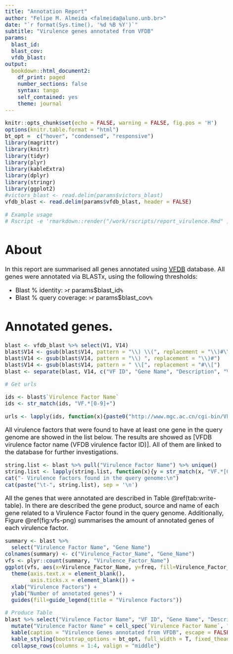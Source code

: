 ```yaml
---
title: "Annotation Report"
author: "Felipe M. Almeida <falmeida@aluno.unb.br>"
date: "`r format(Sys.time(), '%d %B %Y')`"
subtitle: "Virulence genes annotated from VFDB"
params:
  blast_id:
  blast_cov:
  vfdb_blast:
output:
  bookdown::html_document2:
    df_print: paged
    number_sections: false
    syntax: tango
    self_contained: yes
    theme: journal
---
```


<style type="text/css">

body{ /* Normal  */
      font-size: 20px;
  }
</style>


```r
knitr::opts_chunk$set(echo = FALSE, warning = FALSE, fig.pos = 'H')
options(knitr.table.format = "html")
bt_opt =  c("hover", "condensed", "responsive")
library(magrittr)
library(knitr)
library(tidyr)
library(plyr)
library(kableExtra)
library(dplyr)
library(stringr)
library(ggplot2)
#victors_blast <- read.delim(params$victors_blast)
vfdb_blast <- read.delim(params$vfdb_blast, header = FALSE)

# Example usage
# Rscript -e 'rmarkdown::render("/work/rscripts/report_virulence.Rmd" , params = list( vfdb_blast = "/media/falmeida/falmeidaEXT/k.variicola/ANNOTATION/18L/blasts/virulence_vfdb_predictedGenes.tsv", blast_id = 90 , blast_cov = 90))'
```

# About

In this report are summarised all genes annotated using [VFDB](http://www.mgc.ac.cn/VFs/main.htm) database. All genes were annotated via BLASTx, using the following thresholds:

* Blast % identity: `> `r params$blast_id`%`
* Blast % query coverage: `> `r params$blast_cov`%`

# Annotated genes.

```r
blast <- vfdb_blast %>% select(V1, V14)
blast$V14 <- gsub(blast$V14, pattern = "\\) \\(", replacement = "\\)#\\(")
blast$V14 <- gsub(blast$V14, pattern = "\\) ", replacement = "\\)#")
blast$V14 <- gsub(blast$V14, pattern = " \\[", replacement = "#\\[")
blast <- separate(blast, V14, c("VF ID", "Gene Name", "Description", "Virulence Factor Name", "Subject Species"), sep = "#", extra = "merge")

# Get urls

ids <- blast$`Virulence Factor Name`
ids <- str_match(ids, "VF.*[0-9]+")

urls <- lapply(ids, function(x){paste0("http://www.mgc.ac.cn/cgi-bin/VFs/vfs.cgi?VFID=", x, "#", x)})
```

All virulence factors that were found to have at least one gene in the query genome are showed in the list below. The results are showed as [VFDB virulence factor name (VFDB virulence factor ID)]. All of them are linked to the database for further investigations.

```r
string.list <- blast %>% pull("Virulence Factor Name") %>% unique()
string.list <- lapply(string.list, function(x){y = str_match(x, "VF.*[0-9]+") ;  paste0("[", x, "]", "(http://www.mgc.ac.cn/cgi-bin/VFs/vfs.cgi?VFID=", y, "#", y, ")")})
cat("- Virulence factors found in the query genome:\n")
cat(paste("\t-", string.list), sep = '\n')
```

All the genes that were annotated are described in Table \@ref(tab:write-table). In there are described the gene product, source and name of each gene related to a Virulence Factor found in the query genome. Additionally, Figure \@ref(fig:vfs-png) summarises the amount of annotated genes of each virulence factor.

```r
summary <- blast %>%
  select("Virulence Factor Name", "Gene Name")
colnames(summary) <- c("Virulence_Factor_Name", "Gene_Name")
vfs <- plyr::count(summary, "Virulence_Factor_Name")
ggplot(vfs, aes(x=Virulence_Factor_Name, y=freq, fill=Virulence_Factor_Name)) + geom_bar(stat = "identity") +
  theme(axis.text.x = element_blank(),
        axis.ticks.x = element_blank()) +
  xlab("Virulence Factors") +
  ylab("Number of annotated genes") +
  guides(fill=guide_legend(title = "Virulence Factors"))
```

```r
# Produce Table
blast %>% select("Virulence Factor Name", "VF ID", "Gene Name", "Description", "Subject Species") %>%
  mutate("Virulence Factor Name" = cell_spec(`Virulence Factor Name`, "html", link = urls)) %>%
  kable(caption = "Virulence Genes annotated from VFDB", escape = FALSE) %>%
  kable_styling(bootstrap_options = bt_opt, full_width = T, fixed_thead = T) %>%
  collapse_rows(columns = 1:4, valign = "middle")
```
